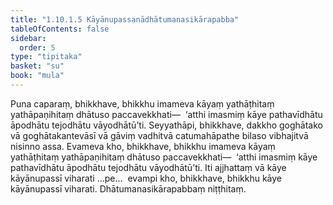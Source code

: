 ```yaml
---
title: "1.10.1.5 Kāyānupassanādhātumanasikārapabba"
tableOfContents: false
sidebar:
  order: 5
type: "tipitaka"
basket: "su"
book: "mula"
---
```



<DynamicBreadcrumb />

<Division number="111" book="mula">

<Paragraph number="321" book="mula">
Puna caparaṃ, bhikkhave, bhikkhu imameva kāyaṃ yathāṭhitaṃ yathāpaṇihitaṃ dhātuso paccavekkhati—  ‘atthi imasmiṃ kāye pathavīdhātu āpodhātu tejodhātu vāyodhātū’ti.
</Paragraph>

<Paragraph number="322" book="mula">
Seyyathāpi, bhikkhave, dakkho goghātako vā goghātakantevāsī vā gāviṃ vadhitvā catumahāpathe bilaso vibhajitvā nisinno assa. Evameva kho, bhikkhave, bhikkhu imameva kāyaṃ yathāṭhitaṃ yathāpaṇihitaṃ dhātuso paccavekkhati—  ‘atthi imasmiṃ kāye pathavīdhātu āpodhātu tejodhātu vāyodhātū’ti.
</Paragraph>

<Paragraph number="323" book="mula">
Iti ajjhattaṃ vā kāye kāyānupassī viharati …pe…  evampi kho, bhikkhave, bhikkhu kāye kāyānupassī viharati.

</Paragraph>
</Division>

<Paragraph number="324" type="center" book="mula">
Dhātumanasikārapabbaṃ niṭṭhitaṃ.
</Paragraph>